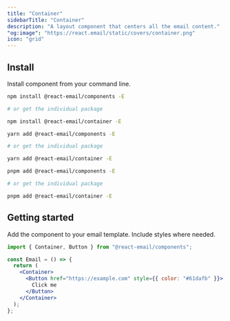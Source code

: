```yaml
---
title: "Container"
sidebarTitle: "Container"
description: "A layout component that centers all the email content."
"og:image": "https://react.email/static/covers/container.png"
icon: "grid"
---
```


## Install

Install component from your command line.

<CodeGroup>

```sh npm
npm install @react-email/components -E

# or get the individual package

npm install @react-email/container -E
```

```sh yarn
yarn add @react-email/components -E

# or get the individual package

yarn add @react-email/container -E
```

```sh pnpm
pnpm add @react-email/components -E

# or get the individual package

pnpm add @react-email/container -E
```

</CodeGroup>

## Getting started

Add the component to your email template. Include styles where needed.

```jsx
import { Container, Button } from "@react-email/components";

const Email = () => {
  return (
    <Container>
      <Button href="https://example.com" style={{ color: "#61dafb" }}>
        Click me
      </Button>
    </Container>
  );
};
```

<Snippet file="support.mdx" />
